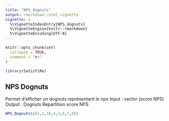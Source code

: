 ```yaml
---
title: "NPS_dognuts"
output: rmarkdown::html_vignette
vignette: >
  %\VignetteIndexEntry{NPS_dognuts}
  %\VignetteEngine{knitr::rmarkdown}
  %\VignetteEncoding{UTF-8}
---
```


```r
knitr::opts_chunk$set(
  collapse = TRUE,
  comment = "#>"
)
```

```r
library(SatisfiRe)
```


## NPS Dognuts


Permet d'afficher un dognuts représentant le nps
Input : vector (score NPS)
Output : Dognuts Repartition score NPS

```r


NPS_Dognuts(c(1,2,10,4,3,6,7,8))

```

